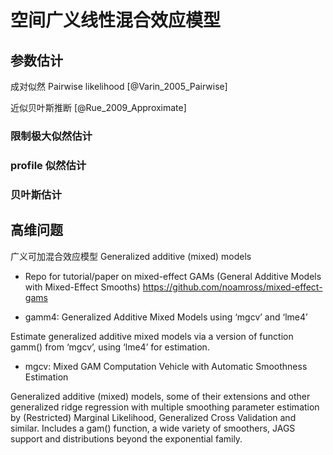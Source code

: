 # 空间广义线性混合效应模型 {#Spatial-Generalized-Linear-Mixed-Models}

## 参数估计

成对似然 Pairwise likelihood [@Varin_2005_Pairwise]

近似贝叶斯推断 [@Rue_2009_Approximate]

### 限制极大似然估计


### profile 似然估计

### 贝叶斯估计


## 高维问题


<!-- ## 可加模型 {#Additive-Models} -->

广义可加混合效应模型 Generalized additive (mixed) models

- Repo for tutorial/paper on mixed-effect GAMs (General Additive Models with Mixed-Effect Smooths) <https://github.com/noamross/mixed-effect-gams>

- gamm4: Generalized Additive Mixed Models using 'mgcv' and 'lme4'

Estimate generalized additive mixed models via a version of function gamm() from 'mgcv', using 'lme4' for estimation.

- mgcv: Mixed GAM Computation Vehicle with Automatic Smoothness Estimation

Generalized additive (mixed) models, some of their extensions and other generalized ridge regression with multiple smoothing parameter estimation by (Restricted) Marginal Likelihood, Generalized Cross Validation and similar. Includes a gam() function, a wide variety of smoothers, JAGS support and distributions beyond the exponential family.





